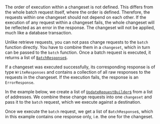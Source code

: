 The order of execution within a changeset is not defined.
This differs from the whole batch request itself, where the order is defined.
Therefore, the requests within one changeset should not depend on each other.
If the execution of any request within a changeset fails, the whole changeset will be reflected as an error in the response.
The changeset will not be applied, much like a database transaction.

Unlike retrieve requests, you can not pass change requests to the `batch` function directly.
You have to combine them in a `changeset`, which in turn can be passed to the `batch` function.
Once a batch request is executed, it returns a list of [`BatchResponse`s](#responses).

If a changeset was executed successfully, its corresponding response is of type `WriteResponses` and contains a collection of all raw responses to the requests in the changeset.
If the execution fails, the response is an `ErrorResponse`.

In the example below, we create a list of [`UpdateRequestBuilder`s](#update-request-builder) from a list of addresses.
We combine these change requests into one `changeset` and pass it to the `batch` request, which we execute against a destination.

Once we execute the `batch` request, we get a list of `BatchResponse`s, which in this example contains one response only, i.e. the one for the changeset.
